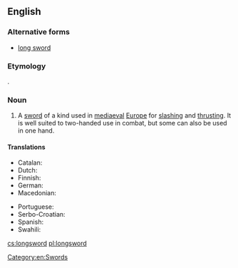 ==English==
{{wikipedia}}

===Alternative forms===
* [[long sword]]

===Etymology===
{{calque|long|sword|etyl term=Langschwert|etyl lang=de}}.

===Noun===
{{en-noun}}

# A [[sword]] of a kind used in [[mediaeval]] [[Europe]] for [[slash]]ing and [[thrust]]ing. It is well suited to two-handed use in combat, but some can also be used in one hand.

====Translations====
{{trans-top|a kind of sword}}
* Catalan: {{t-|ca|espasa llarga|f}}
* Dutch: {{t-|nl|grootzwaard|n}}
* Finnish: {{t-|fi|pitkämiekka}}
* German: {{t-|de|Langschwert|n}}
* Macedonian: {{t-|mk|долг меч|m|tr=dolg meč}}
{{trans-mid}}
* Portuguese: {{t+|pt|montante|f}}
* Serbo-Croatian: {{t|sh|дуги мач|sc=Cyrl}}
* Spanish: {{t-|es|espada larga|f}}
* Swahili: {{t-|sw|upanga mrefu}}
{{trans-bottom}}

[[Category:en:Swords]]

[[cs:longsword]]
[[pl:longsword]]